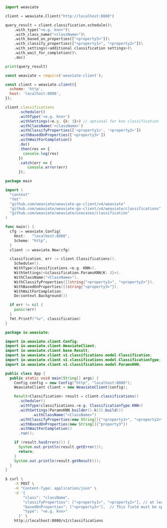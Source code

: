 
<Tabs groupId="languages">
<TabItem value="py" label="Python">

```python
import weaviate

client = weaviate.Client("http://localhost:8080")

query_result = client.classification.schedule()\
    .with_type("<e.g. knn>")\
    .with_class_name("<className>")\
    .with_based_on_properties(["<property3>"])\
    .with_classify_properties(["<property1>", "<property2>"])\
    .with_settings(<additional classification settings>)\
    .with_wait_for_completion()\
    .do()

print(query_result)
```

</TabItem>
<TabItem value="js" label="JavaScript">

```js
const weaviate = require('weaviate-client');

const client = weaviate.client({
  scheme: 'http',
  host: 'localhost:8080',
});

client.classifications
      .scheduler()
      .withType('<e.g. knn>')
      .withSettings(<e.g. {k: 3}>) // optional for knn classification
      .withClassName('<className>')
      .withClassifyProperties(['<property1>', '<property2>'])
      .withBasedOnProperties(['<property3>'])
      .withWaitForCompletion()
      .do()
      .then(res => {
        console.log(res)
      })
      .catch(err => {
          console.error(err)
      });
```

</TabItem>
<TabItem value="go" label="Go">

```go
package main

import (
  "context"
  "fmt"
  "github.com/weaviate/weaviate-go-client/v4/weaviate"
  "github.com/weaviate/weaviate-go-client/v4/weaviate/classifications"
  "github.com/weaviate/weaviate/usecases/classification"
)

func main() {
  cfg := weaviate.Config{
    Host:   "localhost:8080",
    Scheme: "http",
  }
  client := weaviate.New(cfg)

  classification, err := client.Classifications().
    Scheduler().
    WithType(classifications.<e.g. KNN>).
    WithSettings(<&classification.ParamsKNN{K: 3}>).
    WithClassName("<ClassName>").
    WithClassifyProperties([]string{"<property1>", "<property2>"}).
    WithBasedOnProperties([]string{"<property3>"}).
    WithWaitForCompletion.
    Do(context.Background())

  if err != nil {
    panic(err)
  }
  fmt.Printf("%v", classification)
}
```

</TabItem>
<TabItem value="java" label="Java">

```java
package io.weaviate;

import io.weaviate.client.Config;
import io.weaviate.client.WeaviateClient;
import io.weaviate.client.base.Result;
import io.weaviate.client.v1.classifications.model.Classification;
import io.weaviate.client.v1.classifications.model.ClassificationType;
import io.weaviate.client.v1.classifications.model.ParamsKNN;

public class App {
  public static void main(String[] args) {
    Config config = new Config("http", "localhost:8080");
    WeaviateClient client = new WeaviateClient(config);

    Result<Classification> result = client.classifications()
      .scheduler()
      .withType(classifications.<e.g. ClassificationType.KNN>)
      .withSettings(ParamsKNN.builder().k(3).build())
            .withClassName("<ClassName>")
      .withClassifyProperties(new String[]{"<property1>", "<property2>"})
      .withBasedOnProperties(new String[]{"property3"})
      .withWaitForCompletion()
      .run();

    if (result.hasErrors()) {
      System.out.println(result.getError());
      return;
    }
    System.out.println(result.getResult());
  }
}
```

</TabItem>
<TabItem value="curl" label="Curl">

```bash
$ curl \
    -X POST \
    -H "Content-Type: application/json" \
    -d '{
        "class": "className",
        "classifyProperties": ["<property1>", "<property2>"], // at least one property needs to be specified
        "basedOnProperties": ["<property3>"],  // This field must be specified, but for contextual classifications the current implementation takes the whole vector of the class (objects) into account
        "type": "<e.g. knn>"
      }' \
    http://localhost:8080/v1/classifications
```

</TabItem>
</Tabs>
